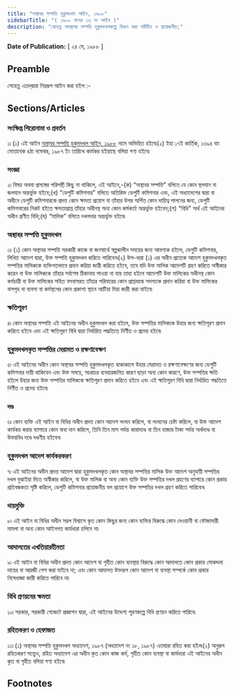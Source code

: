 ```yaml
---
title: "অস্থাবর সম্পত্তি হুকুমদখল আইন, ১৯৮৮"
sidebarTitle: "( ১৯৮৮ সনের ২৬ নং আইন )"
description: "যেহেতু অবস্থাবর সম্পত্তি হুকুমদখলকল্পে বিধান করা সমীচীন ও প্রয়োজনীয়;"
---
```


**Date of Publication:** [ ২৪ মে, ১৯৮৮ ]

## Preamble

সেহেতু এতদ্‌দ্বারা নিম্নরূপ আইন করা হইল :-

## Sections/Articles

### সংক্ষিপ্ত শিরোনামা ও প্রবর্তন

১৷ (১) এই আইন [অস্থাবর সম্পত্তি হুকুমদখল আইন, ১৯৮৮](/act-713.html "অস্থাবর সম্পত্তি হুকুমদখল আইন, ১৯৮৮") নামে অভিহিত হইবে৷(২) ইহা ১৭ই কার্তিক, ১৩৯৪ বাং মোতাবেক ৪ঠা নভেম্বর, ১৯৮৭ ইং তারিখে কার্যকর হইয়াছে বলিয়া গণ্য হইবে৷

### সংজ্ঞা

২৷ বিষয় অথবা প্রসঙ্গের পরিপন্থী কিছু না থাকিলে, এই আইনে,-(ক) “অস্থাবর সম্পত্তি” বলিতে যে কোন স্থলযান বা জলযান অন্তর্ভুক্ত হইবে;(খ) “ডেপুটি কমিশনার” বলিতে অতিরিক্ত ডেপুটি কমিশনার এবং, এই অধ্যাদেশের দ্বারা বা অধীনে ডেপুটি কমিশনারকে প্রদত্ত কোন ক্ষমতা প্রয়োগ বা তাঁহার উপর অর্পিত কোন দায়িত্ব পালনের জন্য, ডেপুটি কমিশনারের নিকট হইতে ক্ষমতাপ্রাপ্ত তাঁহার অধীনস্থ অন্য কোন কর্মকর্তা অন্তর্ভুক্ত হইবেন;(গ) “বিধি” অর্থ এই আইনের অধীন প্রণীত বিধি;(ঘ) “মালিক” বলিতে দখলদার অন্তর্ভুক্ত হইবে৷

### অস্থাবর সম্পত্তি হুকুমদখল

৩৷ (১) কোন অস্থাবর সম্পত্তি সরকারী কাজে বা জনস্বার্থে স্বল্পকালীন সময়ের জন্য আবশ্যক হইলে, ডেপুটি কমিশনার, লিখিত আদেশ দ্বারা, উক্ত সম্পত্তি হুকুমদখল করিতে পারিবেন৷(২) উপ-ধারা (১) এর অধীন প্রত্যেক আদেশ হুকুমদখলকৃত সম্পত্তির মালিককে ব্যক্তিগতভাবে প্রদান করিয়া জারী করিতে হইবে, তবে যদি উক্ত মালিক আদেশটি গ্রহণ করিতে অস্বীকার করেন বা উক্ত মালিককে তাঁহার সর্বশেষ ঠিকানায় পাওয়া না যায় তাহা হইলে আদেশটি উক্ত মালিকের অধীনস্থ কোন কর্মচারী বা উক্ত মালিকের সহিত বসবাসরত তাঁহার পরিবারের কোন প্রাপ্তবয়স্ক সদস্যকে প্রদান করিয়া বা উক্ত মালিকের বাসগৃহ বা ব্যবসা বা কর্মস্থলের কোন প্রকাশ্য স্থানে আটিয়া দিয়া জারী করা যাইবে৷

### ক্ষতিপূরণ

৪৷ কোন অস্থাবর সম্পত্তি এই আইনের অধীন হুকুমদখল করা হইলে, উক্ত সম্পত্তির মালিককে উহার জন্য ক্ষতিপূরণ প্রদান করিতে হইবে এবং এই ক্ষতিপূরণ বিধি দ্বারা নির্ধারিত পদ্ধতিতে নির্ণীত ও প্রদেয় হইবে৷

### হুকুমদখলকৃত সম্পত্তির মেরামত ও রক্ষণাবেক্ষণ

৫৷ এই আইনের অধীন কোন অস্থাবর সম্পত্তি হুকুমদখলকৃত থাকাকালে উহার মেরামত ও রক্ষণাবেক্ষণের জন্য ডেপুটি কমিশনার দায়ী থাকিবেন এবং উক্ত সময়ে, সচরাচর ব্যবহারজনিত কারণ ছাড়া অন্য কোন কারণে, উক্ত সম্পত্তির ক্ষতি হইলে উহার জন্য উক্ত সম্পত্তির মালিককে ক্ষতিপূরণ প্রদান করিতে হইবে এবং এই ক্ষতিপূরণ বিধি দ্বারা নির্ধারিত পদ্ধতিতে নির্ণীত ও প্রদেয় হইবে৷

### দণ্ড

৬৷ কোন ব্যক্তি এই আইন বা বিধির অধীন প্রদত্ত কোন আদেশ লংঘন করিলে, বা লংঘনের চেষ্টা করিলে, বা উক্ত আদেশ কার্যকর করার ব্যাপারে কোন বাধা দান করিলে, তিনি তিন মাস পর্যন্ত কারাদণ্ডে বা তিন হাজার টাকা পর্যন্ত অর্থদণ্ডে বা উভয়বিধ দণ্ডে দণ্ডণীয় হইবেন৷

### হুকুমদখল আদেশ কার্যকরকরণ

৭৷ এই আইনের অধীন প্রদত্ত আদেশ দ্বারা হুকুমদখলকৃত কোন অস্থাবর সম্পত্তির মালিক উক্ত আদেশ অনুযায়ী সম্পত্তির দখল বুঝাইয়া দিতে অস্বীকার করিলে, বা উক্ত মালিক বা অন্য কোন ব্যক্তি উক্ত সম্পত্তির দখল গ্রহণের ব্যাপারে কোন প্রকার প্রতিবন্ধকতা সৃষ্টি করিলে, ডেপুটি কমিশনার প্রয়োজনীয় বল প্রয়োগে উক্ত সম্পত্তির দখল গ্রহণ করিতে পারিবেন৷

### দায়মুক্তি

৮৷ এই আইন বা বিধির অধীন সরল বিশ্বাসে কৃত কোন কিছুর জন্য কোন ব্যক্তির বিরুদ্ধে কোন দেওয়ানী বা ফৌজাদারী মামলা বা অন্য কোন আইনগত কার্যধারা চলিবে না৷

### আদালতের এখতিয়ারহীনতা

৯৷ এই আইন বা বিধির অধীন প্রদত্ত কোন আদেশ বা গৃহীত কোন ব্যবস্থার বিরুদ্ধে কোন আদালতে কোন প্রকার মোকদ্দমা দায়ের বা আরজী পেশ করা যাইবে না; এবং কোন আদালত উক্তরূপ কোন আদেশ বা ব্যবস্থা সম্পর্কে কোন প্রকার নিষেধাজ্ঞা জারী করিতে পারিবে না৷

### বিধি প্রণয়নের ক্ষমতা

১০৷ সরকার, সরকারী গেজেটে প্রজ্ঞাপন দ্বারা, এই আইনের উদ্দেশ্য পূরণকল্পে বিধি প্রণয়ন করিতে পারিবে৷

### রহিতকরণ ও হেফাজত

১১৷ (১) অস্থাবর সম্পত্তি হুকুমদখল অধ্যাদেশ, ১৯৮৭ (অধ্যাদেশ নং ১৮, ১৯৮৭) এতদ্বারা রহিত করা হইল৷(২) অনুরূপ রহিতকরণ সত্ত্বেও, রহিত অধ্যাদেশ এর অধীন কৃত কোন কাজ কর্ম, গৃহীত কোন ব্যবস্থা বা কার্যধারা এই আইনের অধীন কৃত বা গৃহীত বলিয়া গণ্য হইবে৷

## Footnotes
